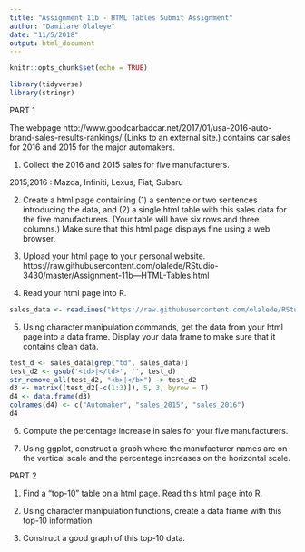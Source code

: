 ```yaml
---
title: "Assignment 11b - HTML Tables Submit Assignment"
author: "Damilare Olaleye"
date: "11/5/2018"
output: html_document
---
```


```r
knitr::opts_chunk$set(echo = TRUE)
```

```r
library(tidyverse)
library(stringr)
```

PART 1

The webpage http://www.goodcarbadcar.net/2017/01/usa-2016-auto-brand-sales-results-rankings/ (Links to an external site.) contains car sales for 2016 and 2015 for the major automakers.

1.  Collect the 2016 and 2015 sales for five manufacturers.

2015,2016 : Mazda, Infiniti, Lexus, Fiat, Subaru

2.  Create a html page containing (1) a sentence or two sentences introducing the data, and (2) a single html table with this sales data for the five manufacturers.  (Your table will have six rows and three columns.)  Make sure that this html page displays fine using a web browser.


3.  Upload your html page to your personal website.
https://raw.githubusercontent.com/olalede/RStudio-3430/master/Assignment-11b---HTML-Tables.html

4.  Read your html page into R.  
```r
sales_data <- readLines("https://raw.githubusercontent.com/olalede/RStudio-3430/master/Assignment-11b---HTML-Tables.html")
```

5.  Using character manipulation commands, get the data from your html page into a data frame.  Display your data frame to make sure that it contains clean data.
```r
test_d <- sales_data[grep("td", sales_data)]
test_d2 <- gsub('<td>|</td>', '', test_d)
str_remove_all(test_d2, "<b>|</b>") -> test_d2
d3 <- matrix((test_d2[-c(1:3)]), 5, 3, byrow = T)
d4 <- data.frame(d3)
colnames(d4) <- c("Automaker", "sales_2015", "sales_2016")
d4
```


6.  Compute the percentage increase in sales for your five manufacturers.

7.  Using ggplot, construct a graph where the manufacturer names are on the vertical scale and the percentage increases on the horizontal scale.

PART 2

1.  Find a “top-10” table on a html page.  Read this html page into R.

2.  Using character manipulation functions, create a data frame with this top-10 information.

3.  Construct a good graph of this top-10 data.